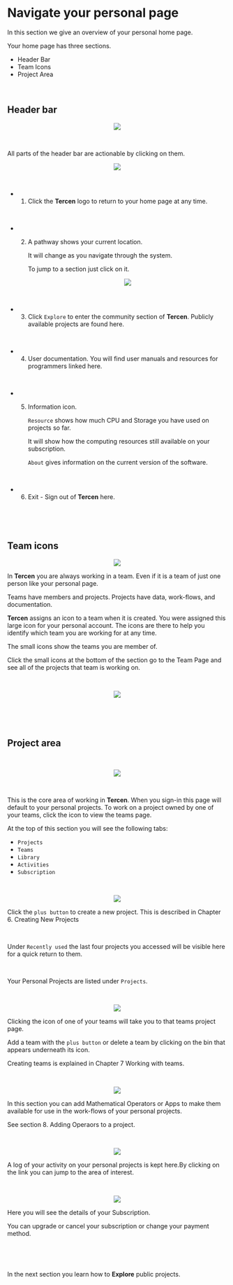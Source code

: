 # Navigate your personal page

In this section we give an overview of your personal home page.

Your home page has three sections.

* Header Bar
* Team Icons
* Project Area

\

## Header bar {-}

<center><img src="images/View_personal_page_header.png"></center>

\

All parts of the header bar are actionable by clicking on them.
\

<center><img src="images/View_personal_page_header_1.png"></center>

\

* 1. Click the __Tercen__ logo to return to your home page at any time.

\

* 2. A pathway shows your current location. 

     It will change as you navigate through the system. 
     
     To jump to a section just click on it.
<center><img src="images/View_personal_page_header_breadcrumb_3.png"></center>

\

* 3. Click `Explore` to enter the community section of __Tercen__.
     Publicly available projects are found here. 

\

* 4. User documentation. You will find user manuals and resources for programmers linked here.

\

* 5. Information icon.

     `Resource` shows how much CPU and Storage you have used on projects so far. 
     
     It will show how the computing resources still available on your subscription.
     
     `About` gives information on the current version of the software.

\

* 6. Exit - Sign out of __Tercen__ here.

\

\

## Team icons {-}

<center><img src="images/View_personal_page_icons.png"></center>

In __Tercen__ you are always working in a team. Even if it is a team of just one person like your personal page.

Teams have members and  projects. Projects have data, work-flows, and documentation. 

__Tercen__ assigns an icon to a team when it is created. You were assigned this large icon for your personal account. The icons are there to help you identify which team you are working for at any time.

The small icons show the teams you are member of.

Click the small icons at the bottom of the section go to the Team Page and see all of the projects that team is working on.

\

<center><img src="images/View_personal_page_icons_teamclick.png"></center>

\

\

## Project area {-}

\

<center><img src="images/View_personal_page_projects.png"></center>

\

This is the core area of working in __Tercen__. When you sign-in this page will default to your personal projects. To work on a project owned by one of your teams, click the icon to view the teams page.

At the top of this section you will see the following tabs:\

  * `Projects`\
  * `Teams`\
  * `Library`\
  * `Activities`\
  * `Subscription`\

\

<center><img src="images/View_personal_page_projects_projects.png"></center>

Click the `plus button` to create a new project. This is described in Chapter 6. Creating New Projects

\

Under `Recently used` the last four projects you accessed will be visible here for a quick return to them.

\

Your Personal Projects are listed under `Projects`. 

\

<center><img src="images/View_personal_page_projects_teams.png"></center>

Clicking the icon of one of your teams will take you to that teams project page.

Add a team with the `plus button` or delete a team by clicking on the bin that appears underneath its icon.

Creating teams is explained in Chapter 7 Working with teams.

\

<center><img src="images/View_personal_page_projects_Library.png"></center>

In this section you can add Mathematical Operators or Apps to make them available for use in the work-flows of your personal projects.

See section 8. Adding Operaors to a project.

\

<center><img src="images/View_personal_page_projects_activities.png"></center>

A log of your activity on your personal projects is kept here.By clicking on the link you can jump to the area of interest.

\

<center><img src="images/View_personal_page_projects_subscription.png"></center>

Here you will see the details of your Subscription.

You can upgrade or cancel your subscription or change your payment method.

\

\

In the next section you learn how to __Explore__ public projects.
